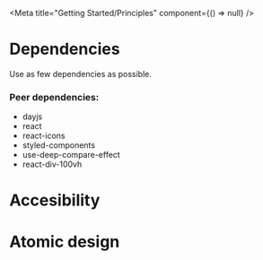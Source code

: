 
<Meta title="Getting Started/Principles" component={() => null} />

# Dependencies

Use as few dependencies as possible.

### Peer dependencies:

* dayjs
* react
* react-icons
* styled-components
* use-deep-compare-effect
* react-div-100vh

# Accesibility

# Atomic design